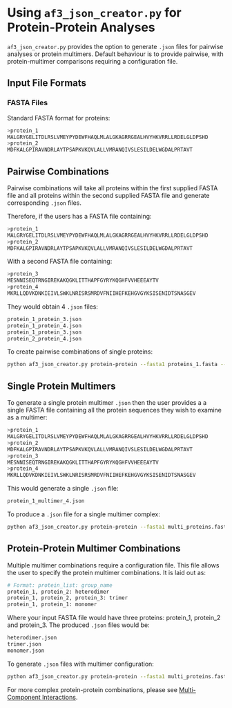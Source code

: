 # Using `af3_json_creator.py` for Protein-Protein Analyses

`af3_json_creator.py` provides the option to generate `.json` files for pairwise analyses or protein multimers.  Default behaviour is to provide pairwise, with protein-multimer comparisons requiring a configuration file.

## Input File Formats

### FASTA Files

Standard FASTA format for proteins:

```bash
>protein_1
MALGRYGELITDLRSLVMEYPYDEWFHAQLMLALGKAGRRGEALHVYHKVRRLLRDELGLDPSHD
>protein_2
MDFKALGPIRAVNDRLAYTPSAPKVKQVLALLVMRANQIVSLESILDELWGDALPRTAVT
```

## Pairwise Combinations

Pairwise combinations will take all proteins within the first supplied FASTA file and all proteins within the second supplied FASTA file and generate corresponding `.json` files.

Therefore, if the users has a FASTA file containing:

```bash
>protein_1
MALGRYGELITDLRSLVMEYPYDEWFHAQLMLALGKAGRRGEALHVYHKVRRLLRDELGLDPSHD
>protein_2
MDFKALGPIRAVNDRLAYTPSAPKVKQVLALLVMRANQIVSLESILDELWGDALPRTAVT
```

With a second FASTA file containing:

```bash
>protein_3
MESNNISEQTRNGIREKAKQGKLITTHAPFGYRYKQGHFVVHEEEAYTV
>protein_4
MKRLLQDVKDNKIEIVLSWKLNRISRSMRDVFNIIHEFKEHGVGYKSISENIDTSNASGEV
```

They would obtain 4 `.json` files:

```bash
protein_1_protein_3.json
protein_1_protein_4.json
protein_1_protein_3.json
protein_2_protein_4.json
```

To create pairwise combinations of single proteins:

```bash
python af3_json_creator.py protein-protein --fasta1 proteins_1.fasta --fasta2 proteins_2.fasta --output-dir output
```

## Single Protein Multimers

To generate a single protein multimer `.json` then the user provides a a single FASTA file containing all the protein sequences they wish to examine as a multimer:

```bash
>protein_1
MALGRYGELITDLRSLVMEYPYDEWFHAQLMLALGKAGRRGEALHVYHKVRRLLRDELGLDPSHD
>protein_2
MDFKALGPIRAVNDRLAYTPSAPKVKQVLALLVMRANQIVSLESILDELWGDALPRTAVT
>protein_3
MESNNISEQTRNGIREKAKQGKLITTHAPFGYRYKQGHFVVHEEEAYTV
>protein_4
MKRLLQDVKDNKIEIVLSWKLNRISRSMRDVFNIIHEFKEHGVGYKSISENIDTSNASGEV
```

This would generate a single `.json` file:

```bash
protein_1_multimer_4.json
```

To produce a `.json` file for a single multimer complex:

```bash
python af3_json_creator.py protein-protein --fasta1 multi_proteins.fasta --output-dir output
```

## Protein-Protein Multimer Combinations

Multiple multimer combinations require a configuration file.  This file allows the user to specify the protein multimer combinations.  It is laid out as:

```bash
# Format: protein_list: group_name
protein_1, protein_2: heterodimer
protein_1, protein_2, protein_3: trimer
protein_1, protein_1: monomer
```

Where your input FASTA file would have three proteins: protein_1, protein_2 and protein_3.  The produced `.json` files would be:

```bash
heterodimer.json
trimer.json
monomer.json
```

To generate `.json` files with multimer configuration:

```bash
python af3_json_creator.py protein-protein --fasta1 multi_proteins.fasta --config multimer.txt --output-dir output
```

For more complex protein-protein combinations, please see [Multi-Component Interactions](multi-component.qmd).
